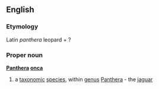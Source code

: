 ==English==
===Etymology===
Latin ''panthera'' leopard + ?
===Proper noun===
{{wikipedia}}
'''[[Panthera]] [[onca]]'''
#a [[taxonomic]] [[species]], within [[genus]] [[Panthera]] - the [[jaguar]]
{{wikispecies}}